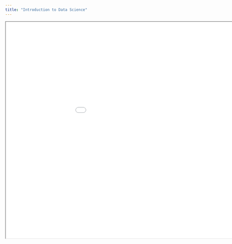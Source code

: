 ```yaml
---
title: "Introduction to Data Science"
---
```


```{=html}

<iframe width="1050" height="700" src="slides/01_Introduction_to_DS.html" class="slide-deck"></iframe>

```

